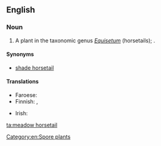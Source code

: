 ==English==

===Noun===
{{en-noun|head=[[meadow]] [[horsetail]]}}

# A plant in the taxonomic genus ''[[Equisetum]]'' (horsetails); {{taxlink|Equisetum pratense|species}}.

====Synonyms====
* [[shade horsetail]]

====Translations====
{{trans-top|''Equisetum pratense''}}
* Faroese: {{t|fo|vallbjølluvísa|f}}
* Finnish: {{t+|fi|lehtokorte}}, {{t|fi|niittykorte}}
{{trans-mid}}
* Irish: {{t|ga|scuab eich mhóinéir|f}}
{{trans-bottom}}

[[Category:en:Spore plants]]

[[ta:meadow horsetail]]